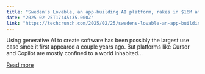 ```yaml
---
title: "Sweden’s Lovable, an app-building AI platform, rakes in $16M after spectacular growth"
date: "2025-02-25T17:45:35.000Z"
link: "https://techcrunch.com/2025/02/25/swedens-lovable-an-app-building-ai-platform-rakes-in-16m-after-spectacular-growth/"
---
```


Using generative AI to create software has been possibly the largest use case since it first appeared a couple years ago. But platforms like Cursor and Copilot are mostly confined to a world inhabited...

[Read more](https://techcrunch.com/2025/02/25/swedens-lovable-an-app-building-ai-platform-rakes-in-16m-after-spectacular-growth/)
